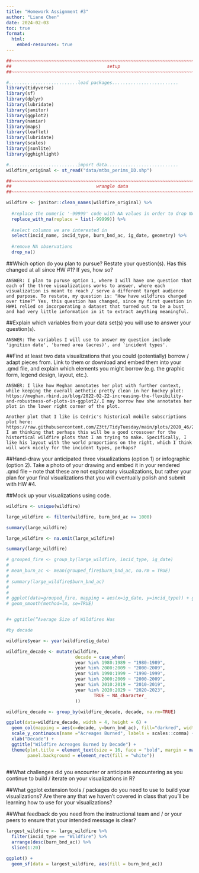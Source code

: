 ```yaml
---
title: "Homework Assignment #3"
author: "Liane Chen"
date: 2024-02-03
toc: true
format:
  html:
    embed-resources: true
---
```


```r
##~~~~~~~~~~~~~~~~~~~~~~~~~~~~~~~~~~~~~~~~~~~~~~~~~~~~~~~~~~~~~~~~~~~~~~~~~~~~~~
##                                    setup                                 ----
##~~~~~~~~~~~~~~~~~~~~~~~~~~~~~~~~~~~~~~~~~~~~~~~~~~~~~~~~~~~~~~~~~~~~~~~~~~~~~~

#..........................load packages.........................
library(tidyverse)
library(sf)
library(dplyr)
library(lubridate)
library(janitor)
library(ggplot2)
library(naniar)
library(maps)
library(leaflet)
library(lubridate)
library(scales)
library(jsonlite)
library(gghighlight)

#..........................import data...........................
wildfire_original <- st_read("data/mtbs_perims_DD.shp")
```

```r
##~~~~~~~~~~~~~~~~~~~~~~~~~~~~~~~~~~~~~~~~~~~~~~~~~~~~~~~~~~~~~~~~~~~~~~~~~~~~~~
##                                wrangle data                              ----
##~~~~~~~~~~~~~~~~~~~~~~~~~~~~~~~~~~~~~~~~~~~~~~~~~~~~~~~~~~~~~~~~~~~~~~~~~~~~~~

wildfire <- janitor::clean_names(wildfire_original) %>% 
  
  #replace the numeric '-99999' code with NA values in order to drop NAs
  replace_with_na(replace = list(-99999)) %>% 
  
  #select columns we are interested in
  select(incid_name, incid_type, burn_bnd_ac, ig_date, geometry) %>% 
  
  #remove NA observations
  drop_na()

```

##Which option do you plan to pursue? Restate your question(s). Has this changed at all since HW #1? If yes, how so?

```         
ANSWER: I plan to puruse option 1, where I will have one question that each of the three visualizations works to answer, where each visualization is meant to reach / serve a different target audience and purpose. To restate, my question is: "How have wildfires changed over time?" Yes, this question has changed, since my first question in HW#1 relied on incorporating a dataset that turned out to be a bust and had very little information in it to extract anything meaningful. 
```

##Explain which variables from your data set(s) you will use to answer your question(s).

```         
ANSWER: The variables I will use to answer my question include 'ignition date', 'burned area (acres)', and 'incident types'.
```

##Find at least two data visualizations that you could (potentially) borrow / adapt pieces from. Link to them or download and embed them into your .qmd file, and explain which elements you might borrow (e.g. the graphic form, legend design, layout, etc.).

```
ANSWER: I like how Meghan annotates her plot with further context, while keeping the overall aethetic pretty clean in her hockey plot: https://meghan.rbind.io/blog/2022-02-22-increasing-the-flexibility-and-robustness-of-plots-in-ggplot2/.I may borrow how she annotates her plot in the lower right corner of the plot. 

Another plot that I like is Cedric's historical mobile subscriptions plot here: https://raw.githubusercontent.com/Z3tt/TidyTuesday/main/plots/2020_46/2020_46_HistoricalPhones.png. I am thinking that perhaps this will be a good crossover for the histortical wildfire plots that I am trying to make. Specifically, I like his layout with the world proportions on the right, which I think will work nicely for the incident types, perhaps?

```

##Hand-draw your anticipated three visualizations (option 1) or infographic (option 2). Take a photo of your drawing and embed it in your rendered .qmd file -- note that these are not exploratory visualizations, but rather your plan for your final visualizations that you will eventually polish and submit with HW #4.

##Mock up your visualizations using code.

```r
wildfire <- unique(wildfire)

large_wildfire <- filter(wildfire, burn_bnd_ac >= 1000)

summary(large_wildfire)

large_wildfire <- na.omit(large_wildfire)

summary(large_wildfire)

# grouped_fire <- group_by(large_wildfire, incid_type, ig_date)
# 
# mean_burn_ac <- mean(grouped_fire$burn_bnd_ac, na.rm = TRUE)
# 
# summary(large_wildfire$burn_bnd_ac)
#                        
# 
# ggplot(data=grouped_fire, mapping = aes(x=ig_date, y=incid_type)) + geom_point() +
# geom_smooth(method=lm, se=TRUE) 


#+ ggtitle(“Average Size of Wildfires Has
```

```r
#by decade

wildfire$year <- year(wildfire$ig_date)

wildfire_decade <- mutate(wildfire, 
                          decade = case_when(
                          year %in% 1980:1989 ~ "1980-1989",
                          year %in% 2000:2009 ~ "2000-2009", 
                          year %in% 1990:1999 ~ "1990-1999",
                          year %in% 2000:2009 ~ "2000-2009", 
                          year %in% 2010:2019 ~ "2010-2019",
                          year %in% 2020:2029 ~ "2020-2023",
                                 TRUE ~ NA_character_
                          ))

wildfire_decade <- group_by(wildfire_decade, decade, na.rm=TRUE)

ggplot(data=wildfire_decade, width = 4, height = 6) + 
  geom_col(mapping = aes(x=decade, y=burn_bnd_ac), fill="darkred", width=0.8) +
  scale_y_continuous(name ="Acreages Burned", labels = scales::comma) +
  xlab("Decade") +
  ggtitle("Wildfire Acreages Burned by Decade") +
  theme(plot.title = element_text(size = 16, face = "bold", margin = margin(b = 14)),
        panel.background = element_rect(fill = "white")) 
        
```

##What challenges did you encounter or anticipate encountering as you continue to build / iterate on your visualizations in R?

##What ggplot extension tools / packages do you need to use to build your visualizations? Are there any that we haven't covered in class that you'll be learning how to use for your visualizations?

##What feedback do you need from the instructional team and / or your peers to ensure that your intended message is clear?

```r
largest_wildfire <- large_wildfire %>% 
  filter(incid_type == "Wildfire") %>% 
  arrange(desc(burn_bnd_ac)) %>% 
  slice(1:20)
```

```r
ggplot() +
  geom_sf(data = largest_wildfire, aes(fill = burn_bnd_ac)) 
```
